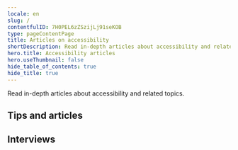 ```yaml
---
locale: en
slug: /
contentfulID: 7H0PEL6zZSzijLj91seKOB
type: pageContentPage
title: Articles on accessibility
shortDescription: Read in-depth articles about accessibility and related topics.
hero.title: Accessibility articles
hero.useThumbnail: false
hide_table_of_contents: true
hide_title: true
---
```


<Hero
  title="Accessibility articles"
/>

Read in-depth articles about accessibility and related topics.

## Tips and articles

<LinkList title="Accessibility articles - Link list" isHighlighted={true}>
  <LinkListItem url="/en/articles/disabilities" title="Disabilities" pageTitle="Disabilities when using apps" shortDescription="This article provides a summary of the different disabilities. Here you can also find the number of Dutch people with a disability." icon="/img/light/Beperkingen.svg" iconAlt="Disabilities"/>
  <LinkListItem url="/en/articles/assistive-technologies" title="Assistive technologies" pageTitle="Assistive technologies for using apps" shortDescription="This article provides a summary of the different assistive technologies." icon="/img/light/Hulpmiddelen.svg" iconAlt="Assistive Technologies"/>
  <LinkListItem url="/en/articles/accessible-app-beginners-guide" title="An Accessible App. Where to start?" pageTitle="An accessible app. Where to start?" shortDescription="Making your app accessible to everyone: where do you start? These are the first steps you should take." icon="/img/light/Oplossingen.svg" iconAlt="Solutions"/>
  <LinkListItem url="/en/articles/gather-your-own-accessibility-data" title="Gather your own accessibility data" pageTitle="Gather your own accessibility data" shortDescription="All ingredients to gain insight into the use of accessibility features in your own app." icon="/img/light/Diensten.svg" iconAlt="Services"/>
  <LinkListItem url="/en/articles/how-to-get-an-accessible-app-developed" title="How to get an accessible app developed" pageTitle="How to get an accessible app developed" shortDescription="This article, aimed at non-developers, explains where to start if you want to have an app made accessible." icon="/img/light/Ontwikkeling.svg" iconAlt="Development"/>
  <LinkListItem url="/en/articles/how-we-built-appt-org" title="How we built appt.org" pageTitle="How we built appt.org" shortDescription="We built appt.org by using Contentful in combination with Next.js, Typescript, Tailwind CSS and Google Cloud Run." icon="/img/light/Web.svg" iconAlt="Web globe icon"/>
  <LinkListItem url="/en/articles/automated-accessibility-testing-android-ios-apps" title="Automated accessibility testing of Android and iOS apps" pageTitle="Automated accessibility testing of Android and iOS apps" shortDescription="You can run automated accessibility tests to check if your Android or iOS app meets accessibility requirements. This article lists tools to automatically test the accessibility of your app." icon="/img/light/Robot.svg" iconAlt="Icon of a robot's face, in a pink color"/>
  <LinkListItem url="/en/articles/contribute-code-samples-for-accessible-apps" title="Contribute code samples" pageTitle="Contribute code samples for accessible apps" shortDescription="Contribute to our mission by sharing code samples of accessible apps." icon="/img/light/4.1.1.svg" iconAlt="WCAG 4.1.1 - Logo"/>
  <LinkListItem url="/en/handbook" title="App accessibility handbook" pageTitle="App accessibility handbook" shortDescription="Our handbook is designed to learn the basic principles of app accessibility in straightforward way. "/>
  <LinkListItem url="/en/articles/native-versus-cross-frameworks-accessible-apps" title="Native versus cross-platform frameworks to develop accessible apps" pageTitle="Native versus cross-platform frameworks to develop accessible apps" shortDescription="What framework to choose if you want to build an accessible app? Native has it benefits, but cross-platform frameworks are catching up."/>
</LinkList>

## Interviews

<TwoColumnBlock>
  <LeftColumn>
    <ColumnRow>
      <Quote
        quote="How many hours a day I use my phone? How many hours do you use your eyes?"
        name="Jesse"
        imageSrc="/img/light/Jesse.png"
        alt="Photo Jesse"
        linkLabel="Read the interview with Jesse"
        url="/en/articles/jesse"
      />
    </ColumnRow>
    <ColumnRow>
      <Quote
        quote="I’m not disabled, the world disables me."
        name="Darice"
        imageSrc="/img/light/Interview met dove eindgebruiken over inzetten van toegankelijkheid in mobiele apps.jpg"
        alt="Photo Darice"
        linkLabel="Read the interview with Darice"
        url="/en/articles/darice"
      />
    </ColumnRow>
    <ColumnRow>
      <Quote
        quote="My iPhone is my third eye."
        name="Jeroen"
        imageSrc="/img/light/Blinde app gebruiker Jeroen.jpg"
        alt="Jeroen - Asset"
        linkLabel="Read the interview with Jeroen"
        url="/en/articles/jeroen"
      />
    </ColumnRow>
  </LeftColumn>
  <RightColumn>
    <ColumnRow>
      <Quote
        quote="I try to reduce overstimulation on my mobile phone."
        name="Colinda"
        imageSrc="/img/light/colinda.jpg"
        alt="Colinda"
        linkLabel="Read the interview with Colinda"
        url="/en/articles/colinda"
      />
    </ColumnRow>
    <ColumnRow>
      <Quote
        quote="Accessibility features could also be aesthetically pleasing."
        name="Onno"
        imageSrc="/img/light/Interview met slechtziende gebruiker over mobiele applicaties op telefoons.jpg"
        alt="Photo Onno"
        linkLabel="Read the interview with Onno"
        url="/en/articles/onno"
      />
    </ColumnRow>
    <ColumnRow>
      <Quote
        quote="Resizing texts is a necessity for me. "
        name="Edith"
        imageSrc="/img/light/Edith-s.jpg"
        alt="Picture of Edith"
        linkLabel="Read the interview with Edith"
        url="/en/articles/edith"
      />
    </ColumnRow>
  </RightColumn>
</TwoColumnBlock>